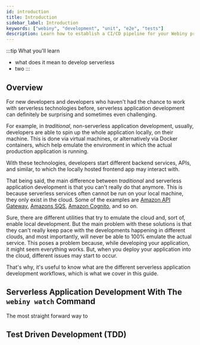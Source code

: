 ```yaml
---
id: introduction
title: Introduction
sidebar_label: Introduction
keywords: ["webiny", "development", "unit", "e2e", "tests"]
description: Learn how to establish a CI/CD pipeline for your Webiny project.
---
```

:::tip What you'll learn
- what does it mean to develop serverless
- two
:::

## Overview

For new developers and developers who haven't had the chance to work with serverless technologies before, serverless application development can definitely be surprising and sometimes even challenging.

For example, in *traditional*, non-serverless application development, usually, developers are able to spin up the whole application locally, on their machine. This is done via virtual machines, or alternatively via Docker containers, which help emulate the environment in which the actual production application is running.

With these technologies, developers start different backend services, APIs, and similar, to which the locally hosted frontend app may interact with.

That being said, the main difference between *traditional* and serverless application development is that you can't really do that anymore. This is because serverless services often cannot be run on your local machine, they only exist in the cloud. Some of the examples are [Amazon API Gateway](https://aws.amazon.com/api-gateway/), [Amazons SQS](https://aws.amazon.com/sqs/), [Amazon Cognito](https://aws.amazon.com/cognito/), and so on.

Sure, there are different utilities that try to emulate the cloud and, sort of, enable local development. But the main problem with these solutions is that they can't really keep pace with the developments happening in different clouds, and most importantly, will never be able to 100% emulate the actual service. This poses a problem because, while developing your application, it might seem everything works. But, when you deploy your application into the cloud, different issues may start to occur.

That's why, it's useful to know what are the different serverless application development workflows, which is what we cover in this guide.

## Serverless Application Development With The `webiny watch` Command

The most straight forward way to
## Test Driven Development (TDD)

<!--

- development in cloud - no local development
- debugging
- testing

E2E - https://dev.to/theburningmonk/why-you-should-use-temporary-stacks-when-you-do-serverless-2ai0

Developing and testing serverless applications locally can be a challenge. Even with tools like SAM and the Serverless Framework, you often end up mocking your cloud resources, or resorting to tricks (like using pseudo-variables) to build ARNs and service endpoint URLs manually. While these workarounds may have the desired result, they also complicate our configuration files with (potentially brittle) user-constructed strings, which duplicates information already available to CloudFormation.

This is a common problem for me and other serverless developers I know. So I decided to come up with a solution.

Hi Steve,

I’m sort of with you on that. I really like developing applications locally because of the speed of the feedback loop. However, once you start wiring up different cloud services, local development can get tricky. I often build a number of mocks to support the remote calls, and then test my code using a test runner (as opposed to something like sls invoke local -f someFunction -p event.json). This obviously takes more time to set up, but I also end up with a much more solid application.

Integration testing an individual function from your local machine or a CI/CD system is also (somewhat) trivial if you generate the correct resource identifiers (SQS QueueUrl, for example) which is one of the main reason behind this plugin. However, once you have multiple functions working in concert, either as a choreographed workflow with queues/SNS Topic/DynamoDB streams/etc., or orchestrated as Step Functions, the local testing piece doesn’t really help. Having an observability tool (at least in my experience) has been the best way to understand what’s actually happening.

Thanks for the comment,
Jeremy
 -->
